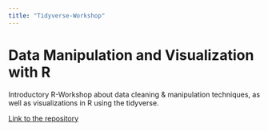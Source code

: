 ```yaml
---
title: "Tidyverse-Workshop"
---
```


# Data Manipulation and Visualization with R

Introductory R-Workshop about data cleaning & manipulation techniques, as well as visualizations in R using the tidyverse. 

[Link to the repository](https://github.com/CorrelAid/correlaidx-kn-datamanipulation)